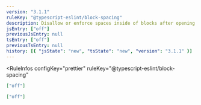 ```yaml
---
version: "3.1.1"
ruleKey: "@typescript-eslint/block-spacing"
description: Disallow or enforce spaces inside of blocks after opening block and before closing block
jsEntry: ["off"]
previousJsEntry: null
tsEntry: ["off"]
previousTsEntry: null
history: [{ "jsState": "new", "tsState": "new", "version": "3.1.1" }]
---
```


<RuleInfos 
  configKey="prettier" 
  ruleKey="@typescript-eslint/block-spacing" 
>

```json
["off"]
```

```json
["off"]
```

</RuleInfos>
